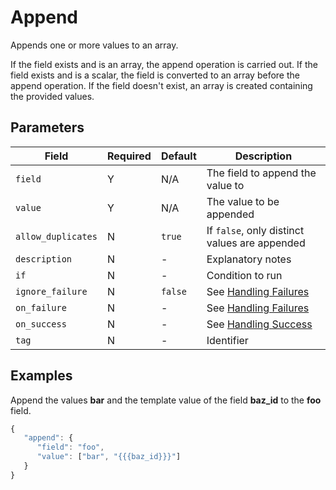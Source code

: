 
# Append

<Synopsis>
Appends one or more values to an array.
</Synopsis>

If the field exists and is an array, the append operation is carried out. If the field exists and is a scalar, the field is converted to an array before the append operation. If the field doesn't exist, an array is created containing the provided values.

## Parameters

|Field|Required|Default|Description|
|---|---|---|---|
|`field`|Y|N/A|The field to append the value to|
|`value`|Y|N/A|The value to be appended|
|`allow_duplicates`|N|`true`|If `false`, only distinct values are appended|
|`description`|N|-|Explanatory notes|
|`if`|N|-|Condition to run|
|`ignore_failure`|N|`false`|See [Handling Failures](../handling-failures.mdx)|
|`on_failure`|N|-|See [Handling Failures](../handling-failures.mdx)|
|`on_success`|N|-|See [Handling Success](../handling-success.mdx)|
|`tag`|N|-|Identifier|

## Examples

Append the values **bar** and the template value of the field **baz_id** to the **foo** field.

```js
{
   "append": {
      "field": "foo",
      "value": ["bar", "{{{baz_id}}}"]
   }
}
```
